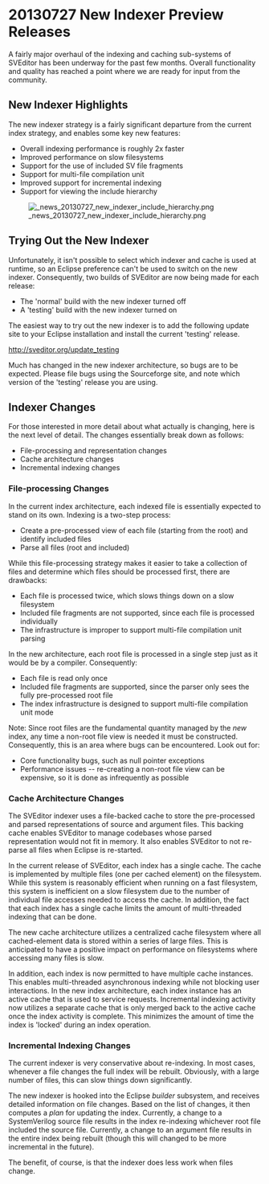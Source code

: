 = 20130727 New Indexer Preview Releases =

A fairly major overhaul of the indexing and caching sub-systems of SVEditor has been underway 
for the past few months. Overall functionality and quality has reached a point where we are
ready for input from the community. 

== New Indexer Highlights ==
The new indexer strategy is a fairly significant departure from the current index strategy, 
and enables some key new features:
* Overall indexing performance is roughly 2x faster
* Improved performance on slow filesystems
* Support for the use of included SV file fragments
* Support for multi-file compilation unit
* Improved support for incremental indexing
* Support for viewing the include hierarchy

[[Image: news_20130727_new_indexer_include_hierarchy.png]]



== Trying Out the New Indexer ==
Unfortunately, it isn't possible to select which indexer and cache is used at runtime, 
so an Eclipse preference can't be used to switch on the new indexer. Consequently,
two builds of SVEditor are now being made for each release:
* The 'normal' build with the new indexer turned off
* A 'testing' build with the new indexer turned on

The easiest way to try out the new indexer is to add the following update site to 
your Eclipse installation and install the current 'testing' release.

http://sveditor.org/update_testing

Much has changed in the new indexer architecture, so bugs are to be expected. Please
file bugs using the Sourceforge site, and note which version of the 'testing' release
you are using.


== Indexer Changes ==

For those interested in more detail about what actually is changing, here is the
next level of detail. The changes essentially break down as follows:

* File-processing and representation changes
* Cache architecture changes
* Incremental indexing changes


=== File-processing Changes ===
In the current index architecture, each indexed file is essentially expected to
stand on its own. Indexing is a two-step process:
* Create a pre-processed view of each file (starting from the root) and identify included files
* Parse all files (root and included)

While this file-processing strategy makes it easier to take a collection of files and determine
which files should be processed first, there are drawbacks:
* Each file is processed twice, which slows things down on a slow filesystem
* Included file fragments are not supported, since each file is processed individually
* The infrastructure is improper to support multi-file compilation unit parsing

In the new architecture, each root file is processed in a single step just as it would be
by a compiler. Consequently:
* Each file is read only once
* Included file fragments are supported, since the parser only sees the fully pre-processed root file
* The index infrastructure is designed to support multi-file compilation unit mode

Note: Since root files are the fundamental quantity managed by the ''new'' index, any 
time a non-root file view is needed it must be constructed. Consequently, this is an
area where bugs can be encountered. Look out for:
* Core functionality bugs, such as null pointer exceptions
* Performance issues -- re-creating a non-root file view can be expensive, so it is done as infrequently as possible


=== Cache Architecture Changes ===
The SVEditor indexer uses a file-backed cache to store the pre-processed and parsed representations
of source and argument files. This backing cache enables SVEditor to manage codebases 
whose parsed representation would not fit in memory. It also enables SVEditor to not
re-parse all files when Eclipse is re-started.

In the current release of SVEditor, each index has a single cache. The cache is
implemented by multiple files (one per cached element) on the filesystem. While this
system is reasonably efficient when running on a fast filesystem, this system is
inefficient on a slow filesystem due to the number of individual file accesses
needed to access the cache. In addition, the fact that each index has a single
cache limits the amount of multi-threaded indexing that can be done.

The new cache architecture utilizes a centralized cache filesystem where all
cached-element data is stored within a series of large files. This is 
anticipated to have a positive impact on performance on filesystems where 
accessing many files is slow.

In addition, each index is now permitted to have multiple cache instances. 
This enables multi-threaded asynchronous indexing while not blocking user
interactions. In the new index architecture, each index instance has an
active cache that is used to service requests. Incremental indexing
activity now utilizes a separate cache that is only merged back to the
active cache once the index activity is complete. This minimizes the
amount of time the index is 'locked' during an index operation.


=== Incremental Indexing Changes ===

The current indexer is very conservative about re-indexing. In most cases,
whenever a file changes the full index will be rebuilt. Obviously, with a
large number of files, this can slow things down significantly.

The new indexer is hooked into the Eclipse ''builder'' subsystem, and 
receives detailed information on file changes. Based on the list of
changes, it then computes a ''plan'' for updating the index. Currently,
a change to a SystemVerilog source file results in the index re-indexing
whichever root file included the source file. Currently, a change to an
argument file results in the entire index being rebuilt (though this will
changed to be more incremental in the future).

The benefit, of course, is that the indexer does less work when files change. 










